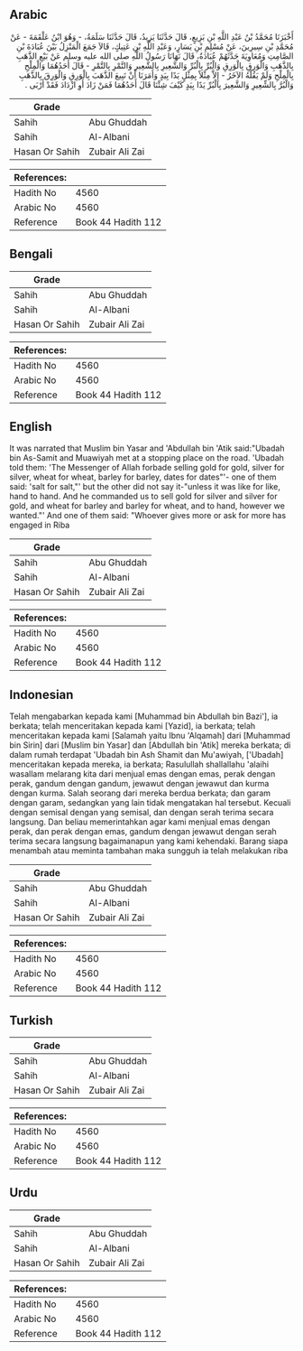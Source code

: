 ## Arabic


<div dir="rtl" lang="ar" style={{fontSize:'larger',backgroundColor:'#f8f9fa',padding:20}}>
أَخْبَرَنَا مُحَمَّدُ بْنُ عَبْدِ اللَّهِ بْنِ بَزِيعٍ، قَالَ حَدَّثَنَا يَزِيدُ، قَالَ حَدَّثَنَا سَلَمَةُ، - وَهُوَ ابْنُ عَلْقَمَةَ - عَنْ مُحَمَّدِ بْنِ سِيرِينَ، عَنْ مُسْلِمِ بْنِ يَسَارٍ، وَعَبْدِ اللَّهِ بْنِ عَتِيكٍ، قَالاَ جَمَعَ الْمَنْزِلُ بَيْنَ عُبَادَةَ بْنِ الصَّامِتِ وَمُعَاوِيَةَ حَدَّثَهُمْ عُبَادَةُ، قَالَ نَهَانَا رَسُولُ اللَّهِ صلى الله عليه وسلم عَنْ بَيْعِ الذَّهَبِ بِالذَّهَبِ وَالْوَرِقِ بِالْوَرِقِ وَالْبُرِّ بِالْبُرِّ وَالشَّعِيرِ بِالشَّعِيرِ وَالتَّمْرِ بِالتَّمْرِ - قَالَ أَحَدُهُمَا وَالْمِلْحِ بِالْمِلْحِ وَلَمْ يَقُلْهُ الآخَرُ - إِلاَّ مِثْلاً بِمِثْلٍ يَدًا بِيَدٍ وَأَمَرَنَا أَنْ نَبِيعَ الذَّهَبَ بِالْوَرِقِ وَالْوَرِقَ بِالذَّهَبِ وَالْبُرَّ بِالشِّعِيرِ وَالشَّعِيرَ بِالْبُرِّ يَدًا بِيَدٍ كَيْفَ شِئْنَا قَالَ أَحَدُهُمَا فَمَنْ زَادَ أَوِ ازْدَادَ فَقَدْ أَرْبَى ‏.‏
</div>
<div style={{backgroundColor:'#f8f9fa',padding:20, marginBottom: 10}}><table> <thead> <tr> <th>Grade</th> <th></th> </tr> </thead> <tbody> <tr><td>Sahih</td><td>Abu Ghuddah</td></tr><tr><td>Sahih</td><td>Al-Albani</td></tr><tr><td>Hasan Or Sahih</td><td>Zubair Ali Zai</td></tr></tbody></table><table> <thead> <tr> <th>References:</th> <th></th> </tr> </thead> <tbody><tr><td>Hadith No</td><td>4560</td></tr><tr><td>Arabic No</td><td>4560</td></tr><tr><td>Reference</td><td>Book 44 Hadith 112</td></tr></tbody></table></div>

## Bengali


<div dir="ltr" lang="bn" style={{fontSize:'larger',backgroundColor:'#f8f9fa',padding:20}}>

</div>
<div style={{backgroundColor:'#f8f9fa',padding:20, marginBottom: 10}}><table> <thead> <tr> <th>Grade</th> <th></th> </tr> </thead> <tbody> <tr><td>Sahih</td><td>Abu Ghuddah</td></tr><tr><td>Sahih</td><td>Al-Albani</td></tr><tr><td>Hasan Or Sahih</td><td>Zubair Ali Zai</td></tr></tbody></table><table> <thead> <tr> <th>References:</th> <th></th> </tr> </thead> <tbody><tr><td>Hadith No</td><td>4560</td></tr><tr><td>Arabic No</td><td>4560</td></tr><tr><td>Reference</td><td>Book 44 Hadith 112</td></tr></tbody></table></div>

## English


<div dir="ltr" lang="en" style={{fontSize:'larger',backgroundColor:'#f8f9fa',padding:20}}>
It was narrated that Muslim bin Yasar and 'Abdullah bin 'Atik said:"Ubadah bin As-Samit and Muawiyah met at a stopping place on the road. 'Ubadah told them: 'The Messenger of Allah forbade selling gold for gold, silver for silver, wheat for wheat, barley for barley, dates for dates"'- one of them said: 'salt for salt,"' but the other did not say it-"unless it was like for like, hand to hand. And he commanded us to sell gold for silver and silver for gold, and wheat for barley and barley for wheat, and to hand, however we wanted."' And one of them said: "Whoever gives more or ask for more has engaged in Riba
</div>
<div style={{backgroundColor:'#f8f9fa',padding:20, marginBottom: 10}}><table> <thead> <tr> <th>Grade</th> <th></th> </tr> </thead> <tbody> <tr><td>Sahih</td><td>Abu Ghuddah</td></tr><tr><td>Sahih</td><td>Al-Albani</td></tr><tr><td>Hasan Or Sahih</td><td>Zubair Ali Zai</td></tr></tbody></table><table> <thead> <tr> <th>References:</th> <th></th> </tr> </thead> <tbody><tr><td>Hadith No</td><td>4560</td></tr><tr><td>Arabic No</td><td>4560</td></tr><tr><td>Reference</td><td>Book 44 Hadith 112</td></tr></tbody></table></div>

## Indonesian


<div dir="ltr" lang="id" style={{fontSize:'larger',backgroundColor:'#f8f9fa',padding:20}}>
Telah mengabarkan kepada kami [Muhammad bin Abdullah bin Bazi'], ia berkata; telah menceritakan kepada kami [Yazid], ia berkata; telah menceritakan kepada kami [Salamah yaitu Ibnu 'Alqamah] dari [Muhammad bin Sirin] dari [Muslim bin Yasar] dan [Abdullah bin 'Atik] mereka berkata; di dalam rumah terdapat 'Ubadah bin Ash Shamit dan Mu'awiyah, ['Ubadah] menceritakan kepada mereka, ia berkata; Rasulullah shallallahu 'alaihi wasallam melarang kita dari menjual emas dengan emas, perak dengan perak, gandum dengan gandum, jewawut dengan jewawut dan kurma dengan kurma. Salah seorang dari mereka berdua berkata; dan garam dengan garam, sedangkan yang lain tidak mengatakan hal tersebut. Kecuali dengan semisal dengan yang semisal, dan dengan serah terima secara langsung. Dan beliau memerintahkan agar kami menjual emas dengan perak, dan perak dengan emas, gandum dengan jewawut dengan serah terima secara langsung bagaimanapun yang kami kehendaki. Barang siapa menambah atau meminta tambahan maka sungguh ia telah melakukan riba
</div>
<div style={{backgroundColor:'#f8f9fa',padding:20, marginBottom: 10}}><table> <thead> <tr> <th>Grade</th> <th></th> </tr> </thead> <tbody> <tr><td>Sahih</td><td>Abu Ghuddah</td></tr><tr><td>Sahih</td><td>Al-Albani</td></tr><tr><td>Hasan Or Sahih</td><td>Zubair Ali Zai</td></tr></tbody></table><table> <thead> <tr> <th>References:</th> <th></th> </tr> </thead> <tbody><tr><td>Hadith No</td><td>4560</td></tr><tr><td>Arabic No</td><td>4560</td></tr><tr><td>Reference</td><td>Book 44 Hadith 112</td></tr></tbody></table></div>

## Turkish


<div dir="ltr" lang="tr" style={{fontSize:'larger',backgroundColor:'#f8f9fa',padding:20}}>

</div>
<div style={{backgroundColor:'#f8f9fa',padding:20, marginBottom: 10}}><table> <thead> <tr> <th>Grade</th> <th></th> </tr> </thead> <tbody> <tr><td>Sahih</td><td>Abu Ghuddah</td></tr><tr><td>Sahih</td><td>Al-Albani</td></tr><tr><td>Hasan Or Sahih</td><td>Zubair Ali Zai</td></tr></tbody></table><table> <thead> <tr> <th>References:</th> <th></th> </tr> </thead> <tbody><tr><td>Hadith No</td><td>4560</td></tr><tr><td>Arabic No</td><td>4560</td></tr><tr><td>Reference</td><td>Book 44 Hadith 112</td></tr></tbody></table></div>

## Urdu


<div dir="rtl" lang="ur" style={{fontSize:'larger',backgroundColor:'#f8f9fa',padding:20}}>

</div>
<div style={{backgroundColor:'#f8f9fa',padding:20, marginBottom: 10}}><table> <thead> <tr> <th>Grade</th> <th></th> </tr> </thead> <tbody> <tr><td>Sahih</td><td>Abu Ghuddah</td></tr><tr><td>Sahih</td><td>Al-Albani</td></tr><tr><td>Hasan Or Sahih</td><td>Zubair Ali Zai</td></tr></tbody></table><table> <thead> <tr> <th>References:</th> <th></th> </tr> </thead> <tbody><tr><td>Hadith No</td><td>4560</td></tr><tr><td>Arabic No</td><td>4560</td></tr><tr><td>Reference</td><td>Book 44 Hadith 112</td></tr></tbody></table></div>
